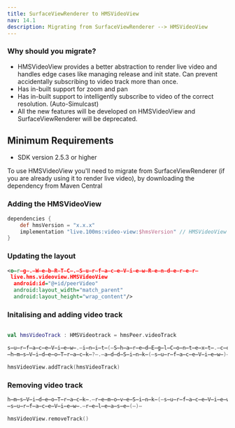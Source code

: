 ```yaml
---
title: SurfaceViewRenderer to HMSVideoView
nav: 14.1
description: Migrating from SurfaceViewRenderer --> HMSVideoView
---
```



### Why should you migrate?
- HMSVideoView provides a better abstraction to render live video and handles edge cases like managing release and init state. Can prevent accidentally subscribing to video track more than once.
- Has in-built support for zoom and pan
- Has in-built support to intelligently subscribe to video of the correct resolution. (Auto-Simulcast)  
- All the new features will be developed on HMSVideoView and SurfaceViewRenderer will be deprecated.

## Minimum Requirements

-   SDK version 2.5.3 or higher

To use HMSVideoView you'll need to migrate from SurfaceViewRenderer (if you are already using it to render live video), by downloading the dependency from Maven Central

### Adding the HMSVideoView 

<Content alias="androidSdkVersionShield" />
<AndroidSdkVersionShield />

```json{}:build.gradle
dependencies {
    def hmsVersion = "x.x.x"
    implementation "live.100ms:video-view:$hmsVersion" // HMSVideoView
}
```

### Updating the layout 

```xml
<o̶r̶g̶.̶W̶e̶b̶R̶T̶C̶.̶S̶u̶r̶f̶a̶c̶e̶V̶i̶e̶w̶R̶e̶n̶d̶e̶r̶e̶r̶
 live.hms.videoview.HMSVideoView
  android:id="@+id/peerVideo"
  android:layout_width="match_parent"
  android:layout_height="wrap_content"/>
```

### Initalising and adding video track 

```kotlin

val hmsVideoTrack : HMSVideotrack = hmsPeer.videoTrack

s̶u̶r̶f̶a̶c̶e̶V̶i̶e̶w̶.̶i̶n̶i̶t̶(̶S̶h̶a̶r̶e̶d̶E̶g̶l̶C̶o̶n̶t̶e̶x̶t̶.̶c̶o̶n̶t̶e̶x̶t̶,̶ ̶n̶u̶l̶l̶)̶
̶h̶m̶s̶V̶i̶d̶e̶o̶T̶r̶a̶c̶k̶?̶.̶a̶d̶d̶S̶i̶n̶k̶(̶s̶u̶r̶f̶a̶c̶e̶V̶i̶e̶w̶)̶

hmsVideoView.addTrack(hmsVideoTrack)
```

### Removing video track 

```kotlin
h̶m̶s̶V̶i̶d̶e̶o̶T̶r̶a̶c̶k̶.̶r̶e̶m̶o̶v̶e̶S̶i̶n̶k̶(̶s̶u̶r̶f̶a̶c̶e̶V̶i̶e̶w̶)̶
̶s̶u̶r̶f̶a̶c̶e̶V̶i̶e̶w̶.̶r̶e̶l̶e̶a̶s̶e̶(̶)̶

hmsVideoView.removeTrack()
```